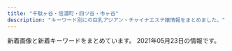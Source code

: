 ```yaml
---
title: "千駄ヶ谷・信濃町・四ツ谷・市ヶ谷"
description: "キーワード別にの巨乳アジアン・チャイナエステ嬢情報をまとめました。"
---
```


新着画像と新着キーワードをまとめています。
2021年05月23日の情報です。

<DmmAffiliateIns />
<KeywordTable
  shops={
    [
    {
        "station": "\u56db\u8c37\u4e09\u4e01\u76ee\u99c52\u756a\u53e3",
        "keywords": {
            "95": 2,
            "84": 2,
            "85": 4,
            "88": 2,
            "86": 4,
            "87": 4,
            "D": 6,
            "C": 17
        },
        "name": "\u30aa\u30fc\u30ed\u30e9",
        "img_links": [
            "http://l-rlx.com/s/images/slider/1.jpg",
            "http://l-rlx.com/girl/08.jpg",
            "http://l-rlx.com/images/01.jpg",
            "http://l-rlx.com/images/index_07.jpg",
            "http://l-rlx.com/girl/09.jpg",
            "http://l-rlx.com/s/images/slider/3.jpg",
            "http://l-rlx.com/s/images/t4.jpg",
            "http://l-rlx.com/images/index_04.jpg",
            "http://l-rlx.com/images/info_09.jpg",
            "http://l-rlx.com/s/images/top_2.jpg",
            "http://l-rlx.com/s/images/service_01.png",
            "http://l-rlx.com/images/sub_09.jpg",
            "http://l-rlx.com/s/image/nav_manga.png",
            "http://l-rlx.com/s/images/slider/next.png",
            "http://l-rlx.com/images/rec_09.jpg",
            "http://l-rlx.com/s/uploads/03.jpg",
            "http://l-rlx.com/s/images/t2.jpg",
            "http://l-rlx.com/images/index_05.jpg",
            "http://l-rlx.com/s/uploads/08.jpg",
            "http://l-rlx.com/images/rec.jpg",
            "http://l-rlx.com/images/index_12.jpg",
            "http://l-rlx.com/images/staff_09.jpg",
            "http://l-rlx.com/images/03.jpg",
            "http://l-rlx.com/images/index_14.jpg",
            "http://l-rlx.com/girl/00.jpg",
            "http://l-rlx.com/images/index_17.jpg",
            "http://l-rlx.com/images/02.jpg",
            "http://l-rlx.com/s/uploads/02.jpg",
            "http://l-rlx.com/images/info.jpg",
            "http://l-rlx.com/girl/05.jpg",
            "http://l-rlx.com/s/images/pc.png",
            "http://l-rlx.com/s/uploads/01.jpg",
            "http://l-rlx.com/s/uploads/04.jpg",
            "http://l-rlx.com/girl/07.jpg",
            "http://l-rlx.com/s/image/nav_top.png",
            "http://l-rlx.com/s/images/slider/prev.png",
            "http://l-rlx.com/images/index_01.jpg",
            "http://l-rlx.com/images/index_20.jpg",
            "http://l-rlx.com/s/uploads/07.jpg",
            "http://l-rlx.com/s/images/service_03.png",
            "http://l-rlx.com/images/index_02.jpg",
            "http://l-rlx.com/images/index_16.jpg",
            "http://l-rlx.com/s/image/nav_sys.png",
            "http://l-rlx.com/s/images/slider/2.jpg",
            "http://l-rlx.com/girl/01.jpg",
            "http://l-rlx.com/s/uploads/09.jpg",
            "http://l-rlx.com/s/images/t1.jpg",
            "http://l-rlx.com/s/images/t3.jpg",
            "http://l-rlx.com/images/index_06.jpg",
            "http://l-rlx.com/girl/03.jpg",
            "http://l-rlx.com/s/image/nav_cast.png",
            "http://l-rlx.com/images/index_03.jpg",
            "http://l-rlx.com/girl/02.jpg",
            "http://l-rlx.com/s/images/okubokomachi.jpg",
            "http://l-rlx.com/s/uploads/010.jpg",
            "http://l-rlx.com/s/uploads/05.jpg",
            "http://l-rlx.com/s/images/tel.png",
            "http://l-rlx.com/s/images/service_07.png",
            "http://l-rlx.com/s/uploads/06.jpg",
            "http://l-rlx.com/s/image/nav_topics.png",
            "http://l-rlx.com/s/images/iphone.png",
            "http://l-rlx.com/s/image/nav_hotel.png",
            "http://l-rlx.com/images/index_21.jpg",
            "http://l-rlx.com/girl/04.jpg"
        ],
        "url": "http://l-rlx.com/"
    },
    {
        "img_links": [
            "http://aqua.jpn.cm/images/mobile.jpg",
            "http://aqua.jpn.cm/images/s_pick.png",
            "http://aqua.jpn.cm/photos/sites/16/2018/01/2018011007031899.jpg",
            "http://aqua.jpn.cm/photos/sites/16/2018/05/2018052105590585.jpg",
            "http://aqua.jpn.cm/photos/sites/16/2020/04/2020040301184076.jpg",
            "http://aqua.jpn.cm/images/s_news.jpg",
            "http://aqua.jpn.cm/images/room1.jpg",
            "http://aqua.jpn.cm/photos/sites/16/2019/03/2019031107062221.jpg",
            "http://aqua.jpn.cm/photos/sites/16/2020/10/2020100508293240.jpg",
            "http://aqua.jpn.cm/images/room3.jpg",
            "http://aqua.jpn.cm/photos/sites/16/2020/03/2020030507254950.jpg",
            "http://aqua.jpn.cm/photos/sites/16/2018/01/2018011007031662.jpg",
            "http://aqua.jpn.cm/images/room5.jpg",
            "http://aqua.jpn.cm/images/1.jpg",
            "http://aqua.jpn.cm/photos/sites/16/2020/12/2020120208263886.jpg",
            "http://aqua.jpn.cm/photos/sites/16/2018/01/2018011007032034.jpg",
            "http://aqua.jpn.cm/images/line.jpg",
            "http://aqua.jpn.cm/photos/sites/16/2021/03/2021032308500056.jpg",
            "http://aqua.jpn.cm/images/3.jpg",
            "http://aqua.jpn.cm/photos/sites/16/2021/03/2021032308500758.jpg",
            "http://aqua.jpn.cm/photos/sites/16/2019/02/2019020108033676.jpg",
            "http://aqua.jpn.cm/images/s_staff.png",
            "http://aqua.jpn.cm/photos/sites/16/2021/03/2021030106235633.jpg",
            "http://aqua.jpn.cm/photos/sites/16/2018/01/2018013112184869.jpg",
            "http://aqua.jpn.cm/photos/sites/16/2020/09/2020091507031094.jpg",
            "http://aqua.jpn.cm/images/top.png",
            "http://aqua.jpn.cm/images/room2.jpg",
            "http://aqua.jpn.cm/photos/sites/16/2021/03/2021031006535594.jpg",
            "http://aqua.jpn.cm/photos/sites/16/2020/10/2020100906522289.jpg",
            "http://aqua.jpn.cm/images/room4.jpg",
            "http://aqua.jpn.cm/images/2.jpg",
            "http://aqua.jpn.cm/photos/sites/16/2021/01/2021011401054262.jpg"
        ],
        "url": "http://aqua.jpn.cm/",
        "station": "\u56db\u8c37\u4e09\u4e01\u76ee\u99c52\u756a\u51fa\u53e3",
        "name": "\u5149\u540d",
        "keywords": {
            "C": 45,
            "86": 105,
            "D": 210,
            "82": 15,
            "85": 90,
            "84": 15,
            "83": 15,
            "87": 15
        }
    },
    {
        "station": "JR\u56db\u30c4\u8c37\u99c5\u8d64\u5742\u53e3",
        "url": "http://e-yotsuya.net/",
        "img_links": [
            "http://e-yotsuya.net/images/baner2.jpg",
            "http://e-yotsuya.net/images/baner.jpg",
            "http://e-yotsuya.net/images/top.jpg",
            "http://e-yotsuya.net/images/tite-staff1.jpg",
            "http://e-yotsuya.net/images/g7.jpg",
            "http://e-yotsuya.net/images/g9.jpg",
            "http://e-yotsuya.net/images/news-tit1.jpg",
            "http://e-yotsuya.net/images/room.jpg",
            "http://e-yotsuya.net/images/g5.jpg",
            "http://e-yotsuya.net/images/g2.jpg",
            "http://e-yotsuya.net/images/tite-staff.jpg",
            "http://e-yotsuya.net/images/mobile.png",
            "http://e-yotsuya.net/images/g4.jpg",
            "http://e-yotsuya.net/images/g8.jpg",
            "http://e-yotsuya.net/images/g3.jpg",
            "http://e-yotsuya.net/images/g1.jpg",
            "http://e-yotsuya.net/images/g6.jpg",
            "http://e-yotsuya.net/images/top2.png",
            "http://e-yotsuya.net/images/news-tit.png"
        ],
        "keywords": {
            "C": 14
        },
        "name": "\u30b9\u30de\u30a4\u30eb"
    },
    {
        "keywords": {
            "C": 22,
            "86": 12,
            "F": 4,
            "E": 4,
            "84": 4,
            "85": 28,
            "87": 8,
            "D": 44
        },
        "img_links": [
            "https://tanpopo.tyo.cm/images/service2.jpg",
            "https://tanpopo.tyo.cm/photos/sites/43/2021/03/2021031408034299.jpg",
            "https://tanpopo.tyo.cm/photos/sites/43/2021/04/2021042009410434.jpg",
            "https://tanpopo.tyo.cm/photos/sites/43/2021/03/202103260157281.jpg",
            "https://tanpopo.tyo.cm/photos/sites/43/2021/05/2021050603423148.jpg",
            "https://tanpopo.tyo.cm/photos/sites/43/2021/04/2021041102041585.jpg",
            "https://tanpopo.tyo.cm/photos/sites/43/2021/04/2021042009410397.jpg",
            "https://tanpopo.tyo.cm/photos/sites/43/2021/03/2021031408034196.jpg",
            "https://tanpopo.tyo.cm/photos/sites/43/2021/05/2021050603412641.jpg",
            "https://tanpopo.tyo.cm/photos/sites/43/2021/04/2021041907343346.jpg",
            "https://tanpopo.tyo.cm/images/pagetop.png",
            "https://tanpopo.tyo.cm/photos/sites/43/2021/05/202105060342369.jpg",
            "https://tanpopo.tyo.cm/photos/sites/43/2021/04/2021041907342674.jpg",
            "https://tanpopo.tyo.cm/photos/sites/43/2021/05/2021050603413163.jpg",
            "https://tanpopo.tyo.cm/photos/sites/43/2021/03/2021032601572729.jpg",
            "https://tanpopo.tyo.cm/photos/sites/43/2021/04/2021041102041776.jpg",
            "https://tanpopo.tyo.cm/images/mainimg.jpg",
            "https://tanpopo.tyo.cm/photos/sites/43/2021/03/2021032601572927.jpg",
            "https://tanpopo.tyo.cm/images/service1.jpg",
            "https://tanpopo.tyo.cm/photos/sites/43/2021/04/2021042009410236.jpg",
            "https://tanpopo.tyo.cm/images/sp_mainimg.jpg",
            "https://tanpopo.tyo.cm/images/service4.jpg",
            "https://tanpopo.tyo.cm/images/sp_img_teaser.jpg",
            "https://tanpopo.tyo.cm/images/img_teaser.jpg",
            "https://tanpopo.tyo.cm/photos/sites/43/2021/04/2021042009410355.jpg",
            "https://tanpopo.tyo.cm/photos/sites/43/2021/03/2021031408034382.jpg",
            "https://tanpopo.tyo.cm/photos/sites/43/2021/04/2021041102041633.jpg",
            "https://tanpopo.tyo.cm/photos/sites/43/2021/03/2021032601573011.jpg",
            "https://tanpopo.tyo.cm/images/service3.jpg",
            "https://tanpopo.tyo.cm/photos/sites/43/2021/04/2021041102041811.jpg",
            "https://tanpopo.tyo.cm/photos/sites/43/2021/03/2021031408034074.jpg"
        ],
        "name": "\u305f\u3093\u307d\u307d",
        "url": "https://tanpopo.tyo.cm/",
        "station": "\u56db\u8c37\u4e09\u4e01\u76ee\u99c52\u756a"
    },
    {
        "img_links": [
            "http://xn--vckg5a9gug.in.net/images/cg01.jpg",
            "http://xn--vckg5a9gug.in.net/images/tit4.jpg",
            "http://xn--vckg5a9gug.in.net/images/fla.jpg",
            "http://xn--vckg5a9gug.in.net/images/cg04.jpg",
            "http://xn--vckg5a9gug.in.net/images/no.png",
            "http://xn--vckg5a9gug.in.net/images/tit2.jpg",
            "http://xn--vckg5a9gug.in.net/images/tit1.jpg",
            "http://xn--vckg5a9gug.in.net/images/top.jpg",
            "http://xn--vckg5a9gug.in.net/images/fbf.jpg",
            "http://xn--vckg5a9gug.in.net/images/sys.jpg",
            "http://xn--vckg5a9gug.in.net/images/cg03.jpg",
            "http://xn--vckg5a9gug.in.net/link/menlog.jpg",
            "http://xn--vckg5a9gug.in.net/images/tit5.jpg",
            "http://xn--vckg5a9gug.in.net/images/fbt.jpg",
            "http://xn--vckg5a9gug.in.net/images/cg02.jpg",
            "http://xn--vckg5a9gug.in.net/images/tit3.jpg"
        ],
        "keywords": {
            "86": 3,
            "85": 1,
            "D": 4
        },
        "station": "\u9eb9\u753a\u99c51\u756a\u51fa\u53e3",
        "url": "http://xn--vckg5a9gug.in.net/",
        "name": "Moon"
    },
    {
        "keywords": {},
        "station": "\u56db\u8c37\u4e09\u4e01\u76ee\u99c52\u756a",
        "url": "http://lakulaku.info/",
        "img_links": [
            "http://lakulaku.info/images/staff/5-1.jpg",
            "http://lakulaku.info/img/5-5.jpg",
            "http://lakulaku.info/images/newtit.png",
            "http://lakulaku.info/img/s06.jpg",
            "http://lakulaku.info/img/5-4.jpg",
            "http://lakulaku.info/images/staff/5-4.jpg",
            "http://lakulaku.info/images/staff/momo.jpg",
            "http://lakulaku.info/images/staff/ai-a.jpg",
            "http://lakulaku.info/images/mobile.png",
            "http://lakulaku.info/images/staff/5-5.jpg",
            "http://lakulaku.info/images/staff/nena.jpg",
            "http://lakulaku.info/img/5-2.jpg",
            "http://lakulaku.info/images/staff/mari.jpg",
            "http://lakulaku.info/images/staff/5-3.jpg",
            "http://lakulaku.info/img/5-1.jpg",
            "http://lakulaku.info/img/rina.jpg",
            "http://lakulaku.info/images/staff/ai.jpg",
            "http://lakulaku.info/images/staff/sizuka.jpg",
            "http://lakulaku.info/images/staff/5-2.jpg",
            "http://lakulaku.info/img/5-3.jpg",
            "http://lakulaku.info/images/top.jpg",
            "http://lakulaku.info/images/staff/rina.jpg",
            "http://lakulaku.info/images/titestaff.png",
            "http://lakulaku.info/images/staff/yumi.jpg",
            "http://lakulaku.info/images/staff/s06.jpg",
            "http://lakulaku.info/swf/baner.jpg"
        ],
        "name": "\u767e\u5408"
    },
    {
        "img_links": [
            "http://e-rosa.net/images/nei_03.png",
            "http://e-rosa.net/images/girl_01.png",
            "http://e-rosa.net/images/risa.jpg",
            "http://e-rosa.net/images/aya1.jpg",
            "http://e-rosa.net/images/sejutu2.jpg",
            "http://e-rosa.net/images/002.jpg",
            "http://e-rosa.net/images/004.jpg",
            "http://e-rosa.net/images/tite-link.png",
            "http://e-rosa.net/images/rina2.jpg",
            "http://e-rosa.net/images/te3.jpg",
            "http://e-rosa.net/images/haruka.jpg",
            "http://e-rosa.net/images/ha.jpg",
            "http://e-rosa.net/images/005.jpg",
            "http://e-rosa.net/images/girl_03.png",
            "http://e-rosa.net/images/te2.jpg",
            "http://e-rosa.net/images/g1.jpg",
            "http://e-rosa.net/images/ddd.jpg",
            "http://e-rosa.net/images/pagetop.png",
            "http://e-rosa.net/images/grande.jpg",
            "http://e-rosa.net/images/mimi.jpg",
            "http://e-rosa.net/images/yuyi.jpg",
            "http://e-rosa.net/images/006.jpg",
            "http://e-rosa.net/images/meyi1.jpg",
            "http://e-rosa.net/images/nei_01.png",
            "http://e-rosa.net/images/g13.jpg",
            "http://e-rosa.net/images/access3.jpg",
            "http://e-rosa.net/images/sejutu1.jpg",
            "http://e-rosa.net/images/te1.jpg",
            "http://e-rosa.net/images/ayaka.jpg",
            "http://e-rosa.net/images/001.jpg",
            "http://e-rosa.net/images/gg1.png",
            "http://e-rosa.net/images/girlx_top.png",
            "http://e-rosa.net/images/rina0.jpg",
            "http://e-rosa.net/images/yuyu.jpg",
            "http://e-rosa.net/images/k1.jpg",
            "http://e-rosa.net/images/yuri.jpg",
            "http://e-rosa.net/images/girl_top.png",
            "http://e-rosa.net/images/tite-magazine.png",
            "http://e-rosa.net/images/news_bottom.jpg",
            "http://e-rosa.net/images/right_bottom.png",
            "http://e-rosa.net/images/misa1.jpg",
            "http://e-rosa.net/images/yuna.jpg",
            "http://e-rosa.net/images/aya2.jpg",
            "http://e-rosa.net/images/rimi.jpg",
            "http://e-rosa.net/images/meyi2.jpg",
            "http://e-rosa.net/images/sejutu6.jpg",
            "http://e-rosa.net/images/003.jpg",
            "http://e-rosa.net/images/news_top.jpg",
            "http://e-rosa.net/images/tite-staff.png",
            "http://e-rosa.net/images/noimage.jpg",
            "http://e-rosa.net/images/sejutu5.jpg",
            "http://e-rosa.net/images/009.jpg",
            "http://e-rosa.net/images/mio.jpg",
            "http://e-rosa.net/images/right_top.png",
            "http://e-rosa.net/images/rina1.jpg"
        ],
        "keywords": {},
        "name": "ROSA",
        "station": "\u56db\u8c37\u4e09\u4e01\u76ee\u99c52\u756a",
        "url": "http://e-rosa.net/"
    },
    {
        "url": "https://juno-esthe.tokyo/",
        "name": "\u30c6\u30a3\u30e9\u30df\u30b9",
        "station": "\u56db\u30c4\u8c37\u99c52\u756a\u53e3",
        "img_links": [
            "https://juno-esthe.tokyo/wp-content/themes/este/img/tel_header.png",
            "https://juno-esthe.tokyo/wp-content/uploads/2021/03/4567tiramisu.jpg",
            "https://juno-esthe.tokyo/wp-content/themes/este/img/top-img01.png",
            "https://juno-esthe.tokyo/wp-content/themes/este/img/tel_footer.png",
            "https://juno-esthe.tokyo/wp-content/themes/este/img/top-img05.png",
            "https://juno-esthe.tokyo/wp-content/themes/este/img/4.jpg",
            "https://juno-esthe.tokyo/wp-content/uploads/2021/02/876251tiramisu.jpg",
            "https://juno-esthe.tokyo/wp-content/uploads/2021/04/8971tiramisu.jpg",
            "https://juno-esthe.tokyo/wp-content/themes/este/img/2.jpg",
            "https://juno-esthe.tokyo/wp-content/uploads/2021/04/89762517tiramisu.jpg",
            "https://juno-esthe.tokyo/wp-content/uploads/2021/02/1tiramisu-1.jpg",
            "https://juno-esthe.tokyo/wp-content/uploads/2021/03/31tiramisu.jpg",
            "https://juno-esthe.tokyo/wp-content/uploads/2021/02/78621tiramisu.jpg",
            "https://juno-esthe.tokyo/wp-content/themes/este/img/3.jpg",
            "https://juno-esthe.tokyo/wp-content/themes/este/img/top-img02.png",
            "https://juno-esthe.tokyo/wp-content/themes/este/img/1.jpg",
            "https://juno-esthe.tokyo/wp-content/uploads/2021/02/3121tiramisu.jpg",
            "https://juno-esthe.tokyo/wp-content/uploads/2021/04/87612tiramisu.jpg",
            "https://juno-esthe.tokyo/wp-content/uploads/2021/02/3456utiramisu.jpg",
            "https://juno-esthe.tokyo/wp-content/themes/este/img/call.png",
            "https://juno-esthe.tokyo/wp-content/uploads/2021/02/12345678tiramisu.jpg",
            "https://juno-esthe.tokyo/wp-content/uploads/2021/02/8estrdyfugi.jpg",
            "https://juno-esthe.tokyo/wp-content/themes/este/img/top-img03.png",
            "https://juno-esthe.tokyo/wp-content/uploads/2021/03/1tiramisu.jpg",
            "https://juno-esthe.tokyo/wp-content/uploads/2021/02/90876satiramisu.jpg",
            "https://juno-esthe.tokyo/wp-content/themes/este/img/top-img04.png",
            "https://juno-esthe.tokyo/wp-content/uploads/2021/02/567tiramisu.jpg"
        ],
        "keywords": {
            "C": 27,
            "\u30bb\u30af\u30b7\u30fc": 2,
            "E": 3,
            "D": 15
        }
    },
    {
        "keywords": {
            "D": 5,
            "85": 4,
            "86": 2,
            "84": 2,
            "C": 12
        },
        "url": "http://1819-kizuna.work/",
        "img_links": [
            "http://1819-kizuna.work/img/1F431.png",
            "http://1819-kizuna.work/img/s32.jpg",
            "http://1819-kizuna.work/i/img/r4.jpg",
            "http://1819-kizuna.work/i/img/st024.jpg",
            "http://1819-kizuna.work/i/img/r3.jpg",
            "http://1819-kizuna.work/img/jk.jpg",
            "http://1819-kizuna.work/i/img/jk.jpg",
            "http://1819-kizuna.work/i/img/st30.jpg",
            "http://1819-kizuna.work/i/img/r1.jpg",
            "http://1819-kizuna.work/i/img/r2.jpg",
            "http://1819-kizuna.work/i/img/st030.jpg",
            "http://1819-kizuna.work/img/mo.png",
            "http://1819-kizuna.work/img/1F33C.png",
            "http://1819-kizuna.work/i/img/st25.jpg",
            "http://1819-kizuna.work/img/botton.jpg",
            "http://1819-kizuna.work/img/fla.jpg",
            "http://1819-kizuna.work/img/s25.jpg",
            "http://1819-kizuna.work/i/img/st33.jpg",
            "http://1819-kizuna.work/i/img/s2.jpg",
            "http://1819-kizuna.work/img/st33.jpg",
            "http://1819-kizuna.work/img/s24.jpg",
            "http://1819-kizuna.work/img/1F60A.png",
            "http://1819-kizuna.work/img/s33.jpg",
            "http://1819-kizuna.work/img/1F339.png",
            "http://1819-kizuna.work/img/st032.jpg",
            "http://1819-kizuna.work/img/st24.jpg",
            "http://1819-kizuna.work/img/1F353.png",
            "http://1819-kizuna.work/i/img/st032.jpg",
            "http://1819-kizuna.work/i/img/s5.jpg",
            "http://1819-kizuna.work/i/img/skr.png",
            "http://1819-kizuna.work/img/s30.jpg",
            "http://1819-kizuna.work/img/1F351.png",
            "http://1819-kizuna.work/i/img/s1.jpg",
            "http://1819-kizuna.work/img/st30.jpg",
            "http://1819-kizuna.work/img/bottom.jpg",
            "http://1819-kizuna.work/img/st25.jpg",
            "http://1819-kizuna.work/img/st024.jpg",
            "http://1819-kizuna.work/img/skr.png",
            "http://1819-kizuna.work/img/st32.jpg",
            "http://1819-kizuna.work/img/st030.jpg",
            "http://1819-kizuna.work/i/img/s4.jpg",
            "http://1819-kizuna.work/i/img/st32.jpg",
            "http://1819-kizuna.work/i/img/st033.jpg",
            "http://1819-kizuna.work/i/img/s6.jpg",
            "http://1819-kizuna.work/i/img/st24.jpg",
            "http://1819-kizuna.work/img/st033.jpg",
            "http://1819-kizuna.work/i/img/s3.jpg"
        ],
        "name": "1819\uff5e\u7d46",
        "station": "\u56db\u8c37\u4e09\u4e01\u76ee\u99c53\u756a\u51fa\u53e3"
    },
    {
        "keywords": {
            "D": 8,
            "C": 12,
            "86": 2,
            "87": 6
        },
        "img_links": [
            "http://www.bara.relaxjp.info/images/slider/1.jpg",
            "http://www.bara.relaxjp.info/images/slider/2.jpg",
            "http://www.bara.relaxjp.info/images/slider/3.jpg",
            "http://www.bara.relaxjp.info/files/005.jpg",
            "http://www.bara.relaxjp.info/img/goback.jpg",
            "http://www.bara.relaxjp.info/img/ttl_info.png",
            "http://www.bara.relaxjp.info/img/ttl_news.png",
            "http://www.bara.relaxjp.info/files/002.jpg",
            "http://www.bara.relaxjp.info/img/pickup.jpg",
            "http://www.bara.relaxjp.info/files/002-02.jpg",
            "http://www.bara.relaxjp.info/files/005-02.jpg",
            "http://www.bara.relaxjp.info/img/ttl_therapist_top.png",
            "http://www.bara.relaxjp.info/files/003.jpg",
            "http://www.bara.relaxjp.info/files/001-02.jpg",
            "http://www.bara.relaxjp.info/files/003-02.jpg",
            "http://www.bara.relaxjp.info/img/btn_side_mobile.jpg",
            "http://www.bara.relaxjp.info/img/tel.png",
            "http://www.bara.relaxjp.info/files/001.jpg"
        ],
        "station": "\u56db\u8c37\u4e09\u4e01\u76ee\u99c53\u756a\u53e3",
        "url": "http://www.bara.relaxjp.info/",
        "name": "\u8594\u8587"
    }
]
}
/>
<DmmAffiliateScript />
